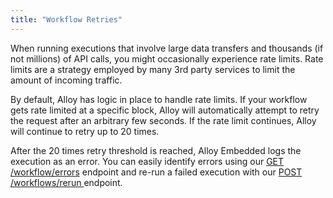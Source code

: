 ```yaml
---
title: "Workflow Retries"
---
```


When running executions that involve large data transfers and thousands (if not millions) of API calls, you might occasionally experience rate limits. Rate limits are a strategy employed by many 3rd party services to limit the amount of incoming traffic.

By default, Alloy has logic in place to handle rate limits. If your workflow gets rate limited at a specific block, Alloy will automatically attempt to retry the request after an arbitrary few seconds. If the rate limit continues, Alloy will continue to retry up to 20 times.

After the 20 times retry threshold is reached, Alloy Embedded logs the execution as an error. You can easily identify errors using our [GET /workflow/errors](/reference/get-workflow-errors) endpoint and re-run a failed execution with our [POST /workflows/rerun ](/reference/rerun-workfow)endpoint.